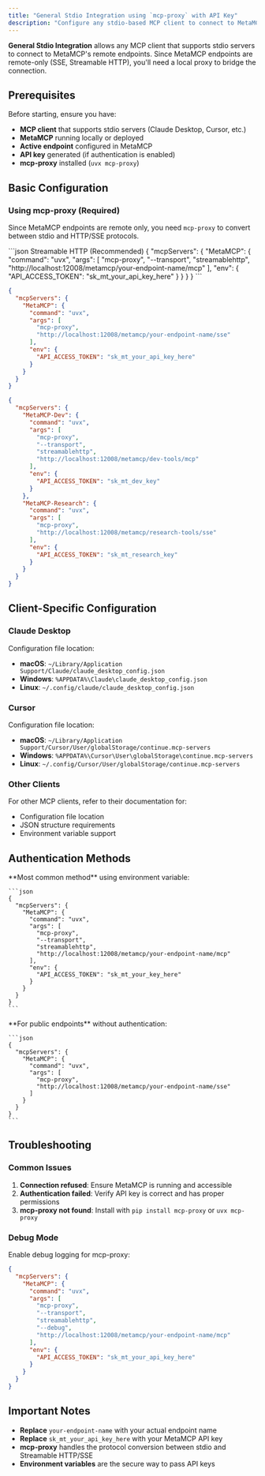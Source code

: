 ```yaml
---
title: "General Stdio Integration using `mcp-proxy` with API Key"
description: "Configure any stdio-based MCP client to connect to MetaMCP endpoints using mcp-proxy"
---
```


**General Stdio Integration** allows any MCP client that supports stdio servers to connect to MetaMCP's remote endpoints. Since MetaMCP endpoints are remote-only (SSE, Streamable HTTP), you'll need a local proxy to bridge the connection.

## Prerequisites

Before starting, ensure you have:

- **MCP client** that supports stdio servers (Claude Desktop, Cursor, etc.)
- **MetaMCP** running locally or deployed
- **Active endpoint** configured in MetaMCP
- **API key** generated (if authentication is enabled)
- **mcp-proxy** installed (`uvx mcp-proxy`)

## Basic Configuration

### Using mcp-proxy (Required)

Since MetaMCP endpoints are remote only, you need `mcp-proxy` to convert between stdio and HTTP/SSE protocols.

<CodeGroup>
```json Streamable HTTP (Recommended)
{
  "mcpServers": {
    "MetaMCP": {
      "command": "uvx",
      "args": [
        "mcp-proxy",
        "--transport",
        "streamablehttp",
        "http://localhost:12008/metamcp/your-endpoint-name/mcp"
      ],
      "env": {
        "API_ACCESS_TOKEN": "sk_mt_your_api_key_here"
      }
    }
  }
}
```

```json SSE (Alternative)
{
  "mcpServers": {
    "MetaMCP": {
      "command": "uvx",
      "args": [
        "mcp-proxy",
        "http://localhost:12008/metamcp/your-endpoint-name/sse"
      ],
      "env": {
        "API_ACCESS_TOKEN": "sk_mt_your_api_key_here"
      }
    }
  }
}
```

```json Multiple Endpoints
{
  "mcpServers": {
    "MetaMCP-Dev": {
      "command": "uvx",
      "args": [
        "mcp-proxy",
        "--transport",
        "streamablehttp",
        "http://localhost:12008/metamcp/dev-tools/mcp"
      ],
      "env": {
        "API_ACCESS_TOKEN": "sk_mt_dev_key"
      }
    },
    "MetaMCP-Research": {
      "command": "uvx",
      "args": [
        "mcp-proxy",
        "http://localhost:12008/metamcp/research-tools/sse"
      ],
      "env": {
        "API_ACCESS_TOKEN": "sk_mt_research_key"
      }
    }
  }
}
```
</CodeGroup>

## Client-Specific Configuration

### Claude Desktop

Configuration file location:
- **macOS**: `~/Library/Application Support/Claude/claude_desktop_config.json`
- **Windows**: `%APPDATA%\Claude\claude_desktop_config.json`
- **Linux**: `~/.config/claude/claude_desktop_config.json`

### Cursor

Configuration file location:
- **macOS**: `~/Library/Application Support/Cursor/User/globalStorage/continue.mcp-servers`
- **Windows**: `%APPDATA%\Cursor\User\globalStorage\continue.mcp-servers`
- **Linux**: `~/.config/Cursor/User/globalStorage/continue.mcp-servers`

### Other Clients

For other MCP clients, refer to their documentation for:
- Configuration file location
- JSON structure requirements
- Environment variable support

## Authentication Methods

<AccordionGroup>
  <Accordion icon="key" title="API Key Authentication">
    **Most common method** using environment variable:
    
    ```json
    {
      "mcpServers": {
        "MetaMCP": {
          "command": "uvx",
          "args": [
            "mcp-proxy",
            "--transport",
            "streamablehttp",
            "http://localhost:12008/metamcp/your-endpoint-name/mcp"
          ],
          "env": {
            "API_ACCESS_TOKEN": "sk_mt_your_key_here"
          }
        }
      }
    }
    ```
  </Accordion>

  <Accordion icon="shield-minus" title="No Authentication">
    **For public endpoints** without authentication:
    
    ```json
    {
      "mcpServers": {
        "MetaMCP": {
          "command": "uvx",
          "args": [
            "mcp-proxy",
            "http://localhost:12008/metamcp/your-endpoint-name/sse"
          ]
        }
      }
    }
    ```
  </Accordion>
</AccordionGroup>

## Troubleshooting

### Common Issues

1. **Connection refused**: Ensure MetaMCP is running and accessible
2. **Authentication failed**: Verify API key is correct and has proper permissions
3. **mcp-proxy not found**: Install with `pip install mcp-proxy` or `uvx mcp-proxy`

### Debug Mode

Enable debug logging for mcp-proxy:

```json
{
  "mcpServers": {
    "MetaMCP": {
      "command": "uvx",
      "args": [
        "mcp-proxy",
        "--transport",
        "streamablehttp",
        "--debug",
        "http://localhost:12008/metamcp/your-endpoint-name/mcp"
      ],
      "env": {
        "API_ACCESS_TOKEN": "sk_mt_your_api_key_here"
      }
    }
  }
}
```

## Important Notes

- **Replace** `your-endpoint-name` with your actual endpoint name
- **Replace** `sk_mt_your_api_key_here` with your MetaMCP API key
- **mcp-proxy** handles the protocol conversion between stdio and Streamable HTTP/SSE
- **Environment variables** are the secure way to pass API keys
